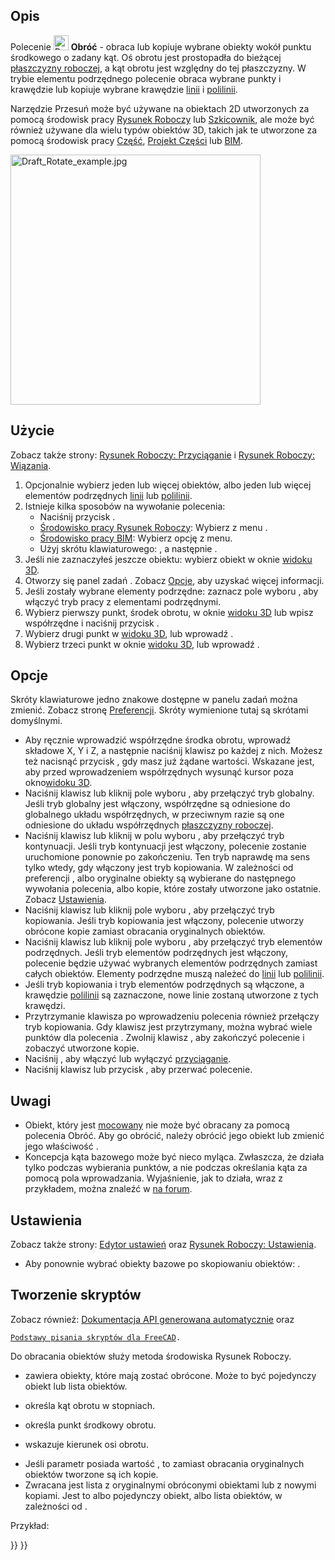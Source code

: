 <languages/>

{{Docnav/pl
|[[Draft_Move/pl|Przesuń]]
|[[Draft_Scale/pl|Skaluj]]
|[[Draft_Workbench/pl|środowisko pracy Rysunek Roboczy]]
|IconL=Draft_Move.svg
|IconR=Draft_Scale.svg
|IconC=Workbench_Draft.svg
}}

{{GuiCommand/pl
|Name=Draft Rotate
|Name/pl=Rysunek Roboczy: Obróć
|MenuLocation=Modyfikacja → Obróć
|Workbenches=[[Draft_Workbench/pl|Rysunek Roboczy]], [[BIM_Workbench/pl|BIM]]
|Shortcut={{KEY|R}} {{KEY|O}}
|SeeAlso=[[Draft_SubelementHighlight/pl|Podświetl element podrzędny]]
|Version=0.7
}}

<span id="Description"></span>
==Opis==

Polecenie [[Image:Draft_Rotate.svg|24px]] '''Obróć''' - obraca lub kopiuje wybrane obiekty wokół punktu środkowego o zadany kąt. Oś obrotu jest prostopadła do bieżącej [[Draft_SelectPlane/pl|płaszczyzny roboczej]], a kąt obrotu jest względny do tej płaszczyzny. W trybie elementu podrzędnego polecenie obraca wybrane punkty i krawędzie lub kopiuje wybrane krawędzie [[Draft_Line/pl|linii]] i [[Draft_Wire/pl|polilinii]].

Narzędzie Przesuń może być używane na obiektach 2D utworzonych za pomocą środowisk pracy [[Draft_Workbench/pl|Rysunek Roboczy]] lub [[Sketcher_Workbench/pl|Szkicownik]], ale może być również używane dla wielu typów obiektów 3D, takich jak te utworzone za pomocą środowisk pracy [[Part_Workbench/pl|Część]], [[PartDesign_Workbench/pl|Projekt Części]] lub [[BIM_Workbench/pl|BIM]].

[[Image:Draft_Rotate_example.jpg|400px]]
{{Caption|Obracanie obiektu przy użyciu punktu środkowego.}}

<span id="Usage"></span>
==Użycie==

Zobacz także strony: [[Draft_Snap/pl|Rysunek Roboczy: Przyciąganie]] i [[Draft_Constrain/pl|Rysunek Roboczy: Wiązania]].

# Opcjonalnie wybierz jeden lub więcej obiektów, albo jeden lub więcej elementów podrzędnych [[Draft_Line/pl|linii]] lub [[Draft_Wire/pl|polilinii]].
# Istnieje kilka sposobów na wywołanie polecenia:
#* Naciśnij przycisk {{Button|[[Image:Draft_Rotate.svg|16px]] '''Obróć'''}}.
#* [[Draft_Workbench/pl|Środowisko pracy Rysunek Roboczy]]: Wybierz z menu {{MenuCommand|Modyfikacja → [[Image:Draft_Rotate.svg|16px]] Obróć}}.
#* [[BIM_Workbench/pl|Środowisko pracy BIM]]: Wybierz opcję {{MenuCommand|Modyfikacja → [[Image:Draft_Rotate.svg|16px]] Obróć}} z menu.
#* Użyj skrótu klawiaturowego: {{KEY|R}}, a następnie {{KEY|O}}.
# Jeśli nie zaznaczyłeś jeszcze obiektu: wybierz obiekt w oknie [[3D_view/pl|widoku 3D]].
# Otworzy się panel zadań {{MenuCommand|Obróć}}. Zobacz [[#Opcje|Opcje]], aby uzyskać więcej informacji.
# Jeśli zostały wybrane elementy podrzędne: zaznacz pole wyboru {{MenuCommand|Modyfikuj elementy podrzędne}}, aby włączyć tryb pracy z elementami podrzędnymi.
# Wybierz pierwszy punkt, środek obrotu, w oknie [[3D_view/pl|widoku 3D]] lub wpisz współrzędne i naciśnij przycisk {{Button|[[Image:Draft_AddPoint.svg|16px]]. Wprowadź punkt}}.
# Wybierz drugi punkt w [[3D_view/pl|widoku 3D]], lub wprowadź {{MenuCommand|Kąt bazowy}}.
# Wybierz trzeci punkt w oknie [[3D_view/pl|widoku 3D]], lub wprowadź {{MenuCommand|Obrót}}.

<span id="Options"></span>
==Opcje==

Skróty klawiaturowe jedno znakowe dostępne w panelu zadań można zmienić. Zobacz stronę [[Draft_Preferences/pl|Preferencji]]. Skróty wymienione tutaj są skrótami domyślnymi.

* Aby ręcznie wprowadzić współrzędne środka obrotu, wprowadź składowe X, Y i Z, a następnie naciśnij klawisz {{KEY|Enter}} po każdej z nich. Możesz też nacisnąć przycisk {{Button|[[Image:Draft_AddPoint.svg|16px]] Wprowadź punkt}}, gdy masz już żądane wartości. Wskazane jest, aby przed wprowadzeniem współrzędnych wysunąć kursor poza okno[[3D_view/pl|widoku 3D]].
* Naciśnij klawisz {{KEY|G}} lub kliknij pole wyboru {{MenuCommand|Globalnie}}, aby przełączyć tryb globalny. Jeśli tryb globalny jest włączony, współrzędne są odniesione do globalnego układu współrzędnych, w przeciwnym razie są one odniesione do układu współrzędnych [[Draft_SelectPlane/pl|płaszczyzny roboczej]].
* Naciśnij klawisz {{KEY|N}} lub kliknij w polu wyboru {{MenuCommand|Kontynuuj}}, aby przełączyć tryb kontynuacji. Jeśli tryb kontynuacji jest włączony, polecenie zostanie uruchomione ponownie po zakończeniu. Ten tryb naprawdę ma sens tylko wtedy, gdy włączony jest tryb kopiowania. W zależności od preferencji {{MenuCommand|Wybierz obiekty bazowe po skopiowaniu}}, albo oryginalne obiekty są wybierane do następnego wywołania polecenia, albo kopie, które zostały utworzone jako ostatnie. Zobacz [[#Ustawienia|Ustawienia]].
* Naciśnij klawisz {{KEY|C}} lub kliknij pole wyboru {{MenuCommand|Kopiuj}}, aby przełączyć tryb kopiowania. Jeśli tryb kopiowania jest włączony, polecenie utworzy obrócone kopie zamiast obracania oryginalnych obiektów.
* Naciśnij klawisz {{KEY|B}} lub kliknij pole wyboru {{MenuCommand|Modifikuj elementy podrzędne}}, aby przełączyć tryb elementów podrzędnych. Jeśli tryb elementów podrzędnych jest włączony, polecenie będzie używać wybranych elementów podrzędnych zamiast całych obiektów. Elementy podrzędne muszą należeć do [[Draft_Line/pl|linii]] lub [[Draft_Wire/pl|polilinii]].
* Jeśli tryb kopiowania i tryb elementów podrzędnych są włączone, a krawędzie [[Draft_Wire/pl|polilinii]] są zaznaczone, nowe linie zostaną utworzone z tych krawędzi.
* Przytrzymanie klawisza {{KEY|Alt}} po wprowadzeniu polecenia {{MenuCommand|Kąt bazowy}} również przełączy tryb kopiowania. Gdy klawisz {{KEY|Alt}} jest przytrzymany, można wybrać wiele punktów dla polecenia {{MenuCommand|Obróć}}. Zwolnij klawisz {{KEY|Alt}}, aby zakończyć polecenie i zobaczyć utworzone kopie.
* Naciśnij {{KEY|S}}, aby włączyć lub wyłączyć [[Draft_Snap/pl|przyciąganie]].
* Naciśnij klawisz {{KEY|Esc}} lub przycisk {{Button|Zamknij}}, aby przerwać polecenie.

<span id="Notes"></span>
==Uwagi==

* Obiekt, który jest [[Part_EditAttachment/pl|mocowany]] nie może być obracany za pomocą polecenia Obróć. Aby go obrócić, należy obrócić jego obiekt {{PropertyData/pl|podparcia}} lub zmienić jego właściwość {{PropertyData/pl|przesunięcie umocowania}}.
* Koncepcja kąta bazowego może być nieco myląca. Zwłaszcza, że działa tylko podczas wybierania punktów, a nie podczas określania kąta za pomocą pola wprowadzania. Wyjaśnienie, jak to działa, wraz z przykładem, można znaleźć w [https://forum.freecad.org/viewtopic.php?p=736674#p736674 na forum].

<span id="Preferences"></span>
==Ustawienia==

Zobacz także strony: [[Preferences_Editor/pl|Edytor ustawień]] oraz [[Draft_Preferences/pl|Rysunek Roboczy: Ustawienia]].

* Aby ponownie wybrać obiekty bazowe po skopiowaniu obiektów: {{MenuCommand|Edycja → Preferencje → Rysunek Roboczy → Ustawienia ogólne → Opcje narzędzi do kreślenia → Zaznacz obiekty bazowe po skopiowaniu}}.

<span id="Scripting"></span>
==Tworzenie skryptów==

Zobacz również: [https://freecad.github.io/SourceDoc/ Dokumentacja API generowana automatycznie] oraz 
 [[FreeCAD_Scripting_Basics/pl|Podstawy pisania skryptów dla FreeCAD]].

Do obracania obiektów służy metoda {{incode|rotate}} środowiska Rysunek Roboczy.

{{Code|code=
rotated_list = rotate(objectslist, angle, center=Vector(0,0,0), axis=Vector(0,0,1), copy=False)
}}

* {{incode|objectslist}} zawiera obiekty, które mają zostać obrócone. Może to być pojedynczy obiekt lub lista obiektów.
* {{incode|kąt}} określa kąt obrotu w stopniach.
* {{incode|środek}} określa punkt środkowy obrotu.
* {{incode|oś}} wskazuje kierunek osi obrotu.
* Jeśli parametr {{incode|kopia}} posiada wartość {{True/pl}}, to zamiast obracania oryginalnych obiektów tworzone są ich kopie.
* Zwracana jest lista {{incode|rotated_list}} z oryginalnymi obróconymi obiektami lub z nowymi kopiami. Jest to albo pojedynczy obiekt, albo lista obiektów, w zależności od {{incode|objectlist}}.

Przykład:

{{Code|code=
import FreeCAD as App
import Draft

doc = App.newDocument()

polygon1 = Draft.make_polygon(3, radius=300)
Draft.move(polygon1, App.Vector(1000, 0, 0))

# Rotation around the origin
angle1 = 45
rot2 = Draft.rotate(polygon1, angle1, copy=True)
rot3 = Draft.rotate(polygon1, 2*angle1, copy=True)
rot4 = Draft.rotate(polygon1, 4*angle1, copy=True)

polygon2 = Draft.make_polygon(3, radius=1000)
polygon3 = Draft.make_polygon(5, radius=500)
Draft.move(polygon2, App.Vector(2000, 0, 0))
Draft.move(polygon3, App.Vector(2000, 0, 0))

# Rotation around another point
angle2 = 60
cen = App.Vector(3100, 0, 0)
list2 = [polygon2, polygon3]
rot_list2 = Draft.rotate(list2, angle2, center=cen, copy=True)
rot_list3 = Draft.rotate(list2, 2*angle2, center=cen, copy=True)
rot_list4 = Draft.rotate(list2, 4*angle2, center=cen, copy=True)

doc.recompute()
}}


{{Docnav/pl
|[[Draft_Move/pl|Przesuń]]
|[[Draft_Scale/pl|Skaluj]]
|[[Draft_Workbench/pl|środowisko pracy Rysunek Roboczy]]
|IconL=Draft_Move.svg
|IconR=Draft_Scale.svg
|IconC=Workbench_Draft.svg
}}

{{Draft Tools navi{{#translation:}}}}
{{Userdocnavi{{#translation:}}}}